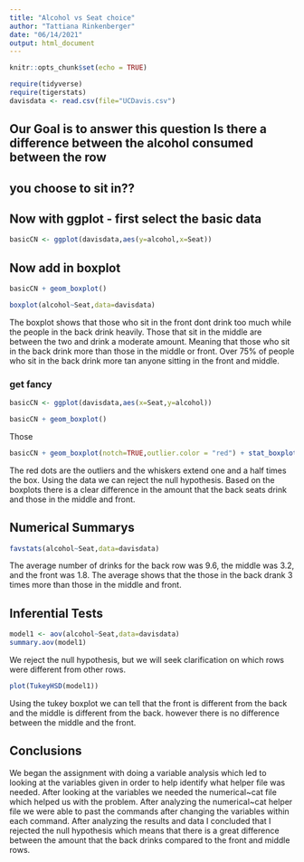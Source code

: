 ```yaml
---
title: "Alcohol vs Seat choice"
author: "Tattiana Rinkenberger"
date: "06/14/2021"
output: html_document
---
```


```r
knitr::opts_chunk$set(echo = TRUE)
```

```r
require(tidyverse)
require(tigerstats)
davisdata <- read.csv(file="UCDavis.csv")
```
## Our Goal is to answer this question Is there a difference between the alcohol consumed between the row
## you choose to sit in??

## Now with ggplot - first select the basic data

```r
basicCN <- ggplot(davisdata,aes(y=alcohol,x=Seat))
```
## Now add in boxplot

```r
basicCN + geom_boxplot()
```

```r
boxplot(alcohol~Seat,data=davisdata)
```  
 
The boxplot shows that those who sit in the front dont drink too much while the people in the back drink heavily. Those that sit in the middle are between the two and drink a moderate amount. Meaning that those who sit in the back drink more than those in the middle or front. Over 75% of people who sit in the back drink more tan anyone sitting in the front and middle. 

### get fancy  
```r
basicCN <- ggplot(davisdata,aes(x=Seat,y=alcohol))

basicCN + geom_boxplot()
```
Those 
```r
basicCN + geom_boxplot(notch=TRUE,outlier.color = "red") + stat_boxplot(geom ='errorbar') + labs(title="Fancy notch boxplot \n with 2 lines")
```
The red dots are the outliers and the whiskers extend one and a half times the box. 
Using the data we can reject the null hypothesis. Based on the boxplots there is a clear difference in the amount that the back seats drink and those in the middle and front. 

## Numerical Summarys 

```r
favstats(alcohol~Seat,data=davisdata)
```
The average number of drinks for the back row was 9.6, the middle was 3.2, and the front was 1.8. The average shows that the those in the back drank 3 times more than those in the middle and front. 

## Inferential Tests

```r
model1 <- aov(alcohol~Seat,data=davisdata)
summary.aov(model1)
```

We reject the null hypothesis, but we will seek clarification on which rows were different from other rows. 

```r
plot(TukeyHSD(model1))
```

Using the tukey boxplot we can tell that the front is different from the back and the middle is different from the back. however there is no difference between the middle and the front. 

## Conclusions

We began the assignment with doing a variable analysis which led to looking at the variables given in order to help identify what helper file was needed. After looking at the variables we needed the numerical~cat file which helped us with the problem. After analyzing the numerical~cat helper file we were able to past the commands after changing the variables within each command. After analyzing the results and data I concluded that I rejected the null hypothesis which means that there is a great difference between the amount that the back drinks compared to the front and middle rows.
